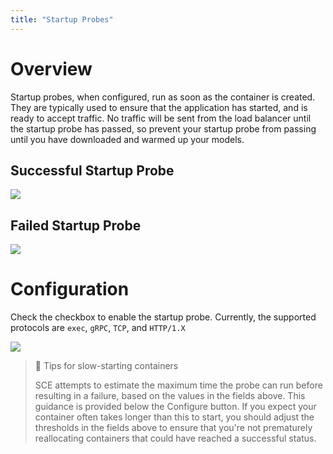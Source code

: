 ```yaml
---
title: "Startup Probes"
---
```


# Overview

Startup probes, when configured, run as soon as the container is created. They are typically used to ensure that the application has started, and is ready to accept traffic. No traffic will be sent from the load balancer until the startup probe has passed, so prevent your startup probe from passing until you have downloaded and warmed up your models.

## Successful Startup Probe

![](container-engine/images/c651b89-Startup_Success1.png)


## Failed Startup Probe

![](container-engine/images/1046446-Startup_Failure1.png)


# Configuration

Check the checkbox to enable the startup probe. Currently, the supported protocols are `exec`, `gRPC`, `TCP`, and `HTTP/1.X`

![](container-engine/images/bff4e47-image.png)


> 📘 Tips for slow-starting containers
>
> SCE attempts to estimate the maximum time the probe can run before resulting in a failure, based on the values in the fields above. This guidance is provided below the Configure button. If you expect your container often takes longer than this to start, you should adjust the thresholds in the fields above to ensure that you're not prematurely reallocating containers that could have reached a successful status.
